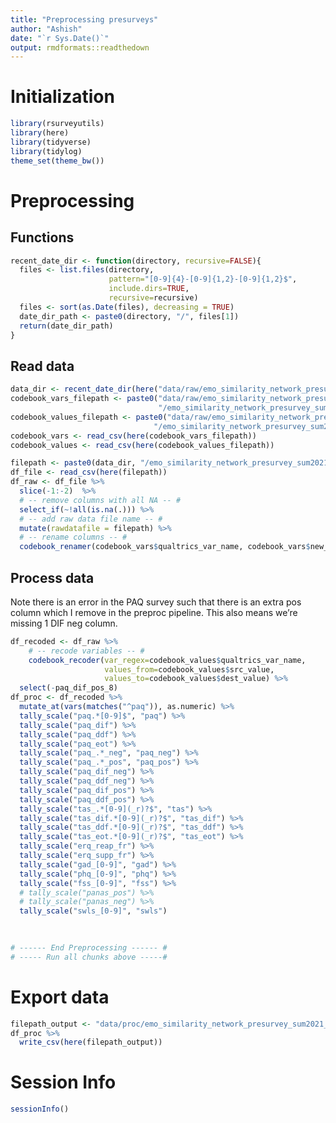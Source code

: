 ```yaml
---
title: "Preprocessing presurveys"
author: "Ashish"
date: "`r Sys.Date()`"
output: rmdformats::readthedown
---
```


# Initialization
```r
library(rsurveyutils)
library(here)
library(tidyverse)
library(tidylog)
theme_set(theme_bw())
```

# Preprocessing

## Functions
```r
recent_date_dir <- function(directory, recursive=FALSE){
  files <- list.files(directory, 
                      pattern="[0-9]{4}-[0-9]{1,2}-[0-9]{1,2}$",
                      include.dirs=TRUE,
                      recursive=recursive)
  files <- sort(as.Date(files), decreasing = TRUE)
  date_dir_path <- paste0(directory, "/", files[1])
  return(date_dir_path)
}
```


## Read data
```r
data_dir <- recent_date_dir(here("data/raw/emo_similarity_network_presurvey_sum2021"))
codebook_vars_filepath <- paste0("data/raw/emo_similarity_network_presurvey_sum2021", 
                                 "/emo_similarity_network_presurvey_sum2021_var_codebook.csv")
codebook_values_filepath <- paste0("data/raw/emo_similarity_network_presurvey_sum2021",
                                "/emo_similarity_network_presurvey_sum2021_value_codebook.csv")
codebook_vars <- read_csv(here(codebook_vars_filepath))
codebook_values <- read_csv(here(codebook_values_filepath))

filepath <- paste0(data_dir, "/emo_similarity_network_presurvey_sum2021.csv")
df_file <- read_csv(here(filepath))
df_raw <- df_file %>% 
  slice(-1:-2)  %>% 
  # -- remove columns with all NA -- #
  select_if(~!all(is.na(.))) %>% 
  # -- add raw data file name -- #
  mutate(rawdatafile = filepath) %>% 
  # -- rename columns -- #
  codebook_renamer(codebook_vars$qualtrics_var_name, codebook_vars$new_var_name)
```

## Process data

Note there is an error in the PAQ survey such that there is an extra pos column which I remove in the preproc pipeline. This also means we're missing 1 DIF neg column.

```r
df_recoded <- df_raw %>% 
	# -- recode variables -- #
	codebook_recoder(var_regex=codebook_values$qualtrics_var_name, 
	                 values_from=codebook_values$src_value,
	                 values_to=codebook_values$dest_value) %>% 
  select(-paq_dif_pos_8)
df_proc <- df_recoded %>%
  mutate_at(vars(matches("^paq")), as.numeric) %>% 
  tally_scale("paq.*[0-9]$", "paq") %>% 
  tally_scale("paq_dif") %>% 
  tally_scale("paq_ddf") %>% 
  tally_scale("paq_eot") %>% 
  tally_scale("paq_.*_neg", "paq_neg") %>% 
  tally_scale("paq_.*_pos", "paq_pos") %>% 
  tally_scale("paq_dif_neg") %>% 
  tally_scale("paq_ddf_neg") %>% 
  tally_scale("paq_dif_pos") %>% 
  tally_scale("paq_ddf_pos") %>% 
  tally_scale("tas_.*[0-9](_r)?$", "tas") %>% 
  tally_scale("tas_dif.*[0-9](_r)?$", "tas_dif") %>% 
  tally_scale("tas_ddf.*[0-9](_r)?$", "tas_ddf") %>% 
  tally_scale("tas_eot.*[0-9](_r)?$", "tas_eot") %>% 
  tally_scale("erq_reap_fr") %>% 
  tally_scale("erq_supp_fr") %>% 
  tally_scale("gad_[0-9]", "gad") %>% 
  tally_scale("phq_[0-9]", "phq") %>% 
  tally_scale("fss_[0-9]", "fss") %>% 
  # tally_scale("panas_pos") %>% 
  # tally_scale("panas_neg") %>% 
  tally_scale("swls_[0-9]", "swls") 
  
  
```

```r
# ------ End Preprocessing ------ #
# ----- Run all chunks above -----#
```

# Export data
```r
filepath_output <- "data/proc/emo_similarity_network_presurvey_sum2021_proc.csv"
df_proc %>% 
  write_csv(here(filepath_output))
```

# Session Info
```r
sessionInfo()
```


